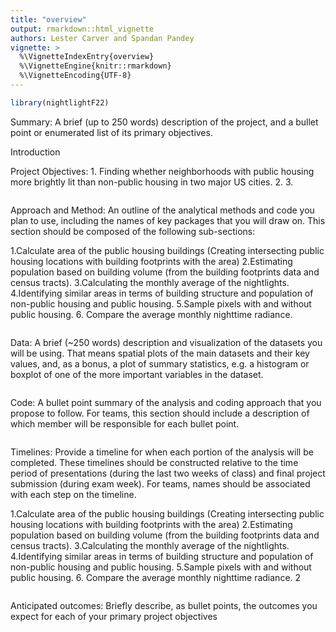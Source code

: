 ```yaml
---
title: "overview"
output: rmarkdown::html_vignette
authors: Lester Carver and Spandan Pandey
vignette: >
  %\VignetteIndexEntry{overview}
  %\VignetteEngine{knitr::rmarkdown}
  %\VignetteEncoding{UTF-8}
---
```



```r
library(nightlightF22)
```

Summary: A brief (up to 250 words) description of the project, and a bullet point or enumerated list of its primary objectives.

Introduction

Project Objectives:
1. Finding whether neighborhoods with public housing more brightly lit than non-public housing in two major US cities.
2. 
3.

```r

```


Approach and Method: An outline of the analytical methods and code you plan to use, including the names of key packages that you will draw on. This section should be composed of the following sub-sections:

1.Calculate area of the public housing buildings (Creating intersecting public housing locations with building footprints with the area)
2.Estimating population based on building volume (from the building footprints data and census tracts). 
3.Calculating the monthly average of the nightlights.
4.Identifying similar areas in terms of building structure and population of non-public housing and public housing. 
5.Sample pixels with and without public housing.
6. Compare the average monthly nighttime radiance.

```r

```


Data: A brief (~250 words) description and visualization of the datasets you will be using. That means spatial plots of the main datasets and their key values, and, as a bonus, a plot of summary statistics, e.g. a histogram or boxplot of one of the more important variables in the dataset.

```r

```


Code: A bullet point summary of the analysis and coding approach that you propose to follow. For teams, this section should include a description of which member will be responsible for each bullet point.

```r

```


Timelines: Provide a timeline for when each portion of the analysis will be completed. These timelines should be constructed relative to the time period of presentations (during the last two weeks of class) and final project submission (during exam week). For teams, names should be associated with each step on the timeline.

1.Calculate area of the public housing buildings (Creating intersecting public housing locations with building footprints with the area)
2.Estimating population based on building volume (from the building footprints data and census tracts). 
3.Calculating the monthly average of the nightlights.
4.Identifying similar areas in terms of building structure and population of non-public housing and public housing. 
5.Sample pixels with and without public housing.
6. Compare the average monthly nighttime radiance.
2

```r

```

Anticipated outcomes: Briefly describe, as bullet points, the outcomes you expect for each of your primary project objectives
```r

```



